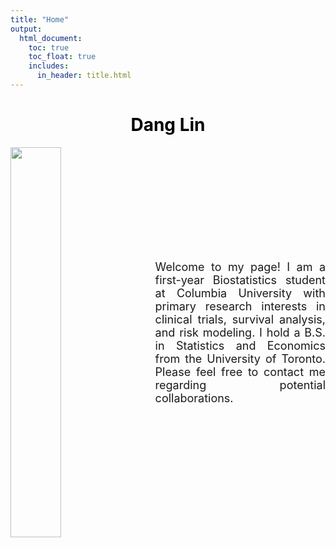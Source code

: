 ```yaml
---
title: "Home"
output: 
  html_document:
    toc: true
    toc_float: true
    includes:
      in_header: title.html
---
```


<div style = "text-align: center; margin-top: 20px;">
  <h1 style = "color: black;">Dang Lin</h1>
</div>

<image src = "./dang.jpg" style = "width:40%; float:left; margin-right:30px;">

<p style = "text-align: justify; font-size: 18px; margin-top: 200px; max-width: 900px;">
Welcome to my page! I am a first-year Biostatistics student at Columbia University with primary research interests in clinical trials, survival analysis, and risk modeling. I hold a B.S. in Statistics and Economics from the University of Toronto. Please feel free to contact me regarding potential collaborations.
</p>

